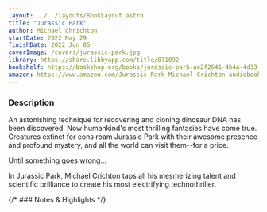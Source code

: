```yaml
---
layout: ../../layouts/BookLayout.astro
title: "Jurassic Park"
author: Michael Chrichton
startDate: 2022 May 29
finishDate: 2022 Jun 05
coverImage: /covers/jurassic-park.jpg
library: https://share.libbyapp.com/title/871092
bookshelf: https://bookshop.org/books/jurassic-park-ae2f2641-4b4a-4d33-85c7-6a2a16641248/9780345538987
amazon: https://www.amazon.com/Jurassic-Park-Michael-Crichton-audiobook/dp/B00U7TZZRM/
---
```


<ReadingTime
startDate  = {frontmatter.startDate}
finishDate = {frontmatter.finishDate}
/>

### Description
An astonishing technique for recovering and cloning dinosaur DNA has been discovered. Now humankind's most thrilling fantasies have come true. Creatures extinct for eons roam Jurassic Park with their awesome presence and profound mystery, and all the world can visit them--for a price.

Until something goes wrong…

In Jurassic Park, Michael Crichton taps all his mesmerizing talent and scientific brilliance to create his most electrifying technothriller.

{/* ### Notes & Highlights */}

<BuyBook
  library   = {frontmatter.library}
  bookshelf = {frontmatter.bookshelf}
  amazon    = {frontmatter.amazon}
/>
